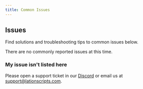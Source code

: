 ```yaml
---
title: Common Issues
---
```



## Issues
Find solutions and troubleshooting tips to common issues below.

<Callout type="info" emoji="ℹ️">
    There are no commonly reported issues at this time.
</Callout>

### My issue isn't listed here
Please open a support ticket in our [Discord](https://discord.gg/9EbY4nM5uu) or email us at support@lationscripts.com.